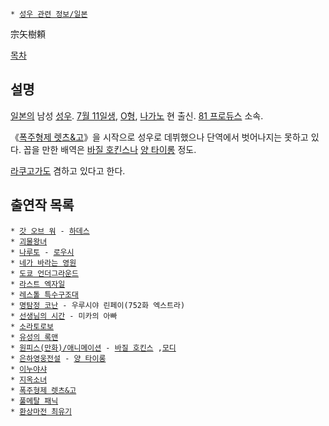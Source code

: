  * [[성우 관련 정보/일본]]

宗矢樹頼

[[목차]]

== 설명 ==
[[일본]]의 남성 [[성우]]. [[7월 11일]]생, [[O형]], [[나가노]] 현 출신. [[81 프로듀스]] 소속.

《[[폭주형제 렛츠&고]]》을 시작으로 성우로 데뷔했으나 단역에서 벗어나지는 못하고 있다. 꼽을 만한 배역은 [[바질 호킨스]]나 [[양 타이롱]] 정도.

[[라쿠고]]가도 겸하고 있다고 한다.

== 출연작 목록 ==
 * [[갓 오브 워]] - [[하데스]]
 * [[괴물왕녀]]
 * [[나루토]] - [[로우시]]
 * [[네가 바라는 영원]]
 * [[도쿄 언더그라운드]]
 * [[라스트 엑자일]]
 * [[레스톨 특수구조대]]
 * [[명탐정 코난]] - 우루시야 린페이(752화 엑스트라)
 * [[선생님의 시간]] - 미카의 아빠
 * [[소라토로보]]
 * [[유성의 록맨]]
 * [[원피스(만화)/애니메이션]] - [[바질 호킨스]] ,[[모디]]
 * [[은하영웅전설]] - [[양 타이롱]]
 * [[이누야샤]]
 * [[지옥소녀]]
 * [[폭주형제 렛츠&고]]
 * [[풀메탈 패닉]]
 * [[최유기|환상마전 최유기]]
